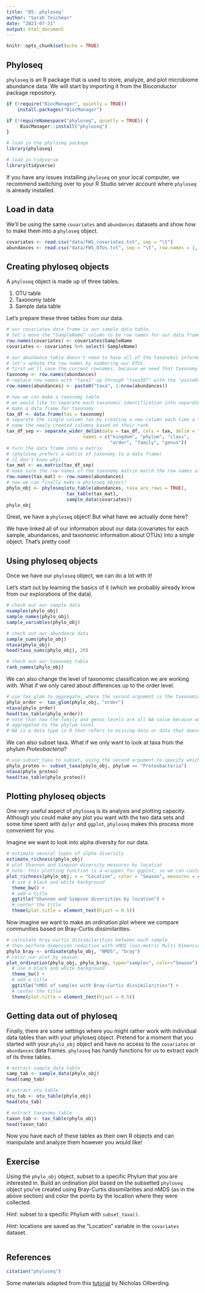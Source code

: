 ```yaml
---
title: "05: phyloseq"
author: "Sarah Teichman"
date: "2023-07-21"
output: html_document
---
```


```r
knitr::opts_chunk$set(echo = TRUE)
```

## Phyloseq

`phyloseq` is an R package that is used to store, analyze, and plot microbiome abundance data. We will start by importing it from the Bioconductor package repository. 

```r
if (!require("BiocManager", quietly = TRUE))
    install.packages("BiocManager")

if (!requireNamespace("phyloseq", quietly = TRUE)) {
     BiocManager::install("phyloseq")
}

# load in the phyloseq package
library(phyloseq)

# load in tidyverse
library(tidyverse)
```

If you have any issues installing `phyloseq` on your local computer, we recommend switching over to your R Studio server account where `phyloseq` is already installed.

## Load in data 

We'll be using the same `covariates` and `abundances` datasets and show how to make them into a `phyloseq` object. 

```r
covariates <- read.csv("data/FWS_covariates.txt", sep = "\t")
abundances <- read.csv("data/FWS_OTUs.txt", sep = "\t", row.names = 1, header = T)
```

## Creating phyloseq objects

A `phyloseq` object is made up of three tables. 

1. OTU table
2. Taxonomy table
3. Sample data table

Let's prepare these three tables from our data. 

```r
# our covariates data frame is our sample data table. 
# let's move the "SampleName" column to be row names for our data frame
row.names(covariates) <- covariates$SampleName
covariates <- covariates %>% select(-SampleName)

# our abundance table doesn't need to have all of the taxonomic information. 
# let's update the row names by numbering our OTUs. 
# first we'll save the current rownames, because we need that taxonomy information later
taxonomy <- row.names(abundances)
# replace row names with "taxa1" up through "taxa387" with the "paste0()" function
row.names(abundances) <- paste0("taxa", 1:nrow(abundances))

# now we can make a taxonomy table
# we would like to separate each taxonomic identification into separate columns for each hierarchical level 
# make a data frame for taxonomy 
tax_df <- data.frame(tax = taxonomy)
# separate the single column tax by creating a new column each time a ";" is seen
# name the newly created columns based on their rank 
tax_df_sep <- separate_wider_delim(data = tax_df, cols = tax, delim = ";",
                            names = c("kingdom", "phylum", "class",
                                      "order", "family", "genus"))
# turn the data frame into a matrix 
# (phyloseq prefers a matrix of taxonomy to a data frame)
# (I don't know why)
tax_mat <- as.matrix(tax_df_sep)
# make sure the row names of the taxonomy matrix match the row names of the OTU table 
row.names(tax_mat) <- row.names(abundances)
# now we can finally make a phyloseq object! 
phylo_obj <- phyloseq(otu_table(abundances, taxa_are_rows = TRUE), 
                      tax_table(tax_mat), 
                      sample_data(covariates))
phylo_obj
```

Great, we have a `phyloseq` object! But what have we actually done here? 

We have linked all of our information about our data (covariates for each sample, abundances, and taxonomic information about OTUs) into a single object. That's pretty cool! 

## Using phyloseq objects

Once we have our `phyloseq` object, we can do a lot with it! 

Let's start out by learning the basics of it (which we probably already know from our explorations of the data). 

```r
# check out our sample data 
nsamples(phylo_obj)
sample_names(phylo_obj)
sample_variables(phylo_obj)

# check out our abundance data 
sample_sums(phylo_obj)
ntaxa(phylo_obj)
head(taxa_sums(phylo_obj), 20)

# check out our taxonomy table
rank_names(phylo_obj)
```

We can also change the level of taxonomic classification we are working with. What if we only cared about differences up to the order level. 

```r
# use tax_glom to aggregate, where the second argument is the taxonomic level to aggregate to 
phylo_order <- tax_glom(phylo_obj, "order")
ntaxa(phylo_order)
head(tax_table(phylo_order))
# note that now the family and genus levels are all NA value because we have 
# aggregated to the phylum level 
# NA is a data type in R that refers to missing data or data that doesn't exist
```

We can also subset taxa. What if we only want to look at taxa from the phylum *Proteobacteria*? 

```r
# use subset_taxa to subset, using the second argument to specify which taxa you want at which taxonomic rank
phylo_proteo <- subset_taxa(phylo_obj, phylum == "Proteobacteria")
ntaxa(phylo_proteo)
head(tax_table(phylo_proteo))
```

## Plotting phyloseq objects

One very useful aspect of `phyloseq` is its analysis and plotting capacity. Although you could make any plot you want with the two data sets and some time spent with `dplyr` and `ggplot`, `phyloseq` makes this process more convenient for you. 

Imagine we want to look into alpha diversity for our data. 

```r
# estimate several types of alpha diversity 
estimate_richness(phylo_obj)
# plot Shannon and Simpson diversity measures by location 
# note: this plotting function is a wrapper for ggplot, so we can customize it as we would a ggplot object
plot_richness(phylo_obj, x = "Location", color = "Season", measures = c("Shannon", "Simpson")) + 
  # use a black and white background
  theme_bw() + 
  # add a title
  ggtitle("Shannon and Simpson diversities by location") + 
  # center the title
  theme(plot.title = element_text(hjust = 0.5))
```

Now imagine we want to make an ordination plot where we compare communities based on Bray-Curtis dissimilarities. 

```r
# calculate bray-curtis dissimilarities between each sample 
# then perform dimension reduction with nMDS (non-metric Multi Dimensional Scaling)
phylo_bray <- ordinate(phylo_obj, "NMDS", "bray")
# color our plot by season 
plot_ordination(phylo_obj, phylo_bray, type="samples", color="Season") +
  # use a black and white background
  theme_bw() + 
  # add a title
  ggtitle("nMDS of samples with Bray-Curtis dissimilarities") + 
  # center the title
  theme(plot.title = element_text(hjust = 0.5))
```

## Getting data out of phyloseq

Finally, there are some settings where you might rather work with individual data tables than with your phyloseq object. Pretend for a moment that you started with your `phylo_obj` object and have no access to the `covariates` or `abundances` data frames. `phyloseq` has handy functions for us to extract each of its three tables. 

```r
# extract sample data table
samp_tab <- sample_data(phylo_obj)
head(samp_tab)

# extract otu table
otu_tab <- otu_table(phylo_obj)
head(otu_tab)

# extract taxonomy table
taxon_tab <- tax_table(phylo_obj)
head(taxon_tab)
```

Now you have each of these tables as their own R objects and can manipulate and analyze them however you would like!

## Exercise

Using the `phylo_obj` object, subset to a specific Phylum that you are interested in. Build an ordination plot based on the subsetted `phyloseq` object you've created using Bray-Curtis dissimilarities and nMDS (as in the above section) and color the points by the location where they were collected.

*Hint*: subset to a specific Phylum with `subset_taxa()`. 

*Hint*: locations are saved as the "Location" variable in the `covariates` dataset.

```r

```

## References 

```r
citation("phyloseq")
```

Some materials adapted from this [tutorial](https://www.nicholas-ollberding.com/post/introduction-to-phyloseq/) by Nicholas Ollberding.